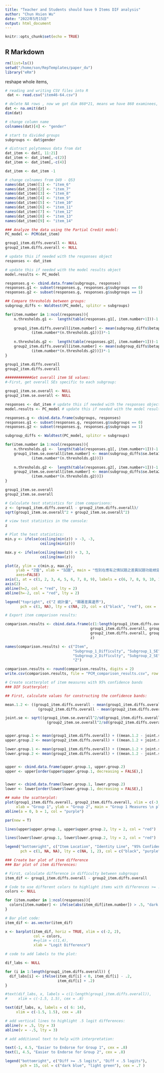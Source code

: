 ```yaml
---
title: "Teacher and Students should have 9 Items DIF analysis"
author: "Chun Hsien Wu"
date: "2022年5月15日"
output: html_document
---
```


```r
knitr::opts_chunk$set(echo = TRUE)
```

## R Markdown
```r
rm(list=ls())
setwd("/home/son/RepTemplates/paper_du")
library("eRm")
```

reshape whole items,
```r
# reading and writing CSV files into R
 dat <- read.csv("item46-64.csv") 

# delete NA rows , now we got dim 860*21, means we have 860 examinees, 
dat <- na.omit(dat)
dim(dat)

# change column name
colnames(dat)[4] <- "gender"

# start to divided groups
subgroups <- dat$gender

# distract polytomous data from dat
dat_item <- dat[, 11:21]
dat_item <- dat_item[,-c(2)]
dat_item <- dat_item[,-c(4)]

dat_item <- dat_item -1

# change colnames from Q49 - Q53
names(dat_item)[1] <- "item_6"
names(dat_item)[2] <- "item_7"
names(dat_item)[3] <- "item_8"
names(dat_item)[4] <- "item_9"
names(dat_item)[5] <- "item_10"
names(dat_item)[6] <- "item_11"
names(dat_item)[7] <- "item_12"
names(dat_item)[8] <- "item_13"
names(dat_item)[9] <- "item_14"
```

```r
### Analyze the data using the Partial Credit model:
PC_model <- PCM(dat_item)

group1_item.diffs.overall <- NULL
group2_item.diffs.overall <- NULL

# update this if needed with the responses object
responses <- dat_item 

# update this if needed with the model results object
model.results <- PC_model 

responses.g <- cbind.data.frame(subgroups, responses)
responses.g1 <- subset(responses.g, responses.g$subgroups == 0)
responses.g2 <- subset(responses.g, responses.g$subgroups == 1)

## Compare thresholds between groups:
subgroup_diffs <- Waldtest(PC_model, splitcr = subgroups)

for(item.number in 1:ncol(responses)){
	n.thresholds.g1 <-  length(table(responses.g1[, item.number+1]))-1
	
	group1_item.diffs.overall[item.number] <- mean(subgroup_diffs$betapar1[((item.number*(n.thresholds.g1))-(n.thresholds.g1-1)): 
        	(item.number*(n.thresholds.g1))])*-1
  
	n.thresholds.g2 <-  length(table(responses.g2[, item.number+1]))-1
	group2_item.diffs.overall[item.number] <- mean(subgroup_diffs$betapar2[((item.number*(n.thresholds.g2))-(n.thresholds.g2-1)): 
        	(item.number*(n.thresholds.g2))])*-1
}

group1_item.diffs.overall
group2_item.diffs.overall
```
```r
############Get overall item SE values:
#-First, get overall SEs specific to each subgroup:

group1_item.se.overall <- NULL
group2_item.se.overall <- NULL

responses <- dat_item # update this if needed with the responses object
model.results <- PC_model # update this if needed with the model results object

responses.g <- cbind.data.frame(subgroups, responses)
responses.g1 <- subset(responses.g, responses.g$subgroups == 0)
responses.g2 <- subset(responses.g, responses.g$subgroups == 1)

subgroup_diffs <- Waldtest(PC_model, splitcr = subgroups)

for(item.number in 1:ncol(responses)){
	n.thresholds.g1 <-  length(table(responses.g1[, item.number+1]))-1
	group1_item.se.overall[item.number] <- mean(subgroup_diffs$se.beta1[((item.number*(n.thresholds.g1))-(n.thresholds.g1-1)): 
        	(item.number*(n.thresholds.g1))])
  
	n.thresholds.g2 <-  length(table(responses.g2[, item.number+1]))-1
	group2_item.se.overall[item.number] <- mean(subgroup_diffs$se.beta2[((item.number*(n.thresholds.g2))-(n.thresholds.g2-1)): 
        	(item.number*(n.thresholds.g2))])
}

group1_item.se.overall
group2_item.se.overall

# Calculate test statistics for item comparisons:
z <- (group1_item.diffs.overall - group2_item.diffs.overall)/
sqrt(group1_item.se.overall^2 + group2_item.se.overall^2)

# view test statistics in the console:
z
```
```r
# Plot the test statistics:
min.y <- ifelse(ceiling(min(z)) > -3, -3, 
                ceiling(min(z)))

max.y <- ifelse(ceiling(max(z)) < 3, 3, 
                ceiling(max(z)))

plot(z, ylim = c(min.y, max.y),
     ylab = "Z值", xlab = "試題", main = "性別在應有之情試題之差異試題功能檢定統計量",
     axes=FALSE)
axis(1, at = c(1, 2, 3, 4, 5, 6, 7, 8, 9), labels = c(6, 7, 8, 9, 10, 11, 12, 13, 14))
axis(2)
abline(h=2, col = "red", lty = 2)
abline(h=-2, col = "red", lty = 2)

legend("topright", c("Z 統計量", "顯著差異邊界"),
       pch = c(1, NA), lty = c(NA, 2), col = c("black", "red"), cex = .7)
```
```r
# Export item comparison results:

comparison.results <- cbind.data.frame(c(1:length(group1_item.diffs.overall)),
                                       group1_item.diffs.overall, group1_item.se.overall,
                                       group2_item.diffs.overall, group2_item.se.overall,
                                       z)

names(comparison.results) <- c("Item",
                               "Subgroup_1_Difficulty", "Subgroup_1_SE",
                               "Subgroup_2_Difficulty", "Subgroup_2_SE",
                               "Z")

comparison.results <- round(comparison.results, digits = 2)
write.csv(comparison.results, file = "PCM_comparison_results.csv", row.names = FALSE)
```

```r
# Create scatterplot of item measures with 95% confidence bands
### DIF Scatterplot:

## First, calculate values for constructing the confidence bands:

mean.1.2 <- ((group1_item.diffs.overall - mean(group1_item.diffs.overall))/2*sd(group1_item.diffs.overall) +
               (group2_item.diffs.overall - mean(group2_item.diffs.overall))/2*sd(group2_item.diffs.overall))

joint.se <- sqrt((group1_item.se.overall^2/sd(group1_item.diffs.overall)) +
                   (group2_item.se.overall^2/sd(group2_item.diffs.overall)))


upper.group.1 <- mean(group1_item.diffs.overall) + ((mean.1.2 - joint.se )*sd(group1_item.diffs.overall))
upper.group.2 <- mean(group2_item.diffs.overall) + ((mean.1.2 + joint.se )*sd(group2_item.diffs.overall))

lower.group.1 <- mean(group1_item.diffs.overall) + ((mean.1.2 + joint.se )*sd(group1_item.diffs.overall))
lower.group.2 <- mean(group2_item.diffs.overall) + ((mean.1.2 - joint.se )*sd(group1_item.diffs.overall))


upper <- cbind.data.frame(upper.group.1, upper.group.2)
upper <- upper[order(upper$upper.group.1, decreasing = FALSE),]


lower <- cbind.data.frame(lower.group.1, lower.group.2)
lower <- lower[order(lower$lower.group.1, decreasing = FALSE),]

## make the scatterplot:
plot(group1_item.diffs.overall, group2_item.diffs.overall, xlim = c(-3, 3), ylim = c(-3, 3),
     xlab = "Group 1", ylab = "Group 2", main = "Group 1 Measures \n plotted against \n Group 2 Measures")
abline(a = 0, b = 1, col = "purple")

par(new = T)

lines(upper$upper.group.1, upper$upper.group.2, lty = 2, col = "red")

lines(lower$lower.group.1, lower$lower.group.2, lty = 2, col = "red")

legend("bottomright", c("Item Location", "Identity Line", "95% Confidence Band"),
       pch = c(1, NA, NA), lty = c(NA, 1, 2), col = c("black", "purple", "red"))
```
```r
### Create bar plot of item difference
### Bar plot of item differences:

# First, calculate difference in difficulty between subgroups
item_dif <- group1_item.diffs.overall - group2_item.diffs.overall

# Code to use different colors to highlight items with differences >= .5 logits:
colors <- NULL

for (item.number in 1:ncol(responses)){
  colors[item.number] <- ifelse(abs(item_dif[item.number]) > .5, "dark blue", "light green")
}

# Bar plot code:
item_dif <- as.vector(item_dif)

x <- barplot(item_dif, horiz = TRUE, xlim = c(-2, 2), 
             col = colors,
             #=ylim = c(1,4), 
             xlab = "Logit Difference")

# code to add labels to the plot:

dif_labs <- NULL

for (i in 1:length(group1_item.diffs.overall)) {
  dif_labs[i] <- ifelse(item_dif[i] < 0, item_dif[i] - .2,
                        item_dif[i] + .2)
}

#text(dif_labs, x, labels = c(1:length(group1_item.diffs.overall)),
#     xlim = c(-1.5, 1.5), cex = .8)

text(dif_labs, x, labels = c( 6: 14),
     xlim = c(-1.5, 1.5), cex = .8)

# add vertical lines to highlight .5 logit differences:
abline(v = .5, lty = 3)
abline(v = -.5, lty = 3)

# add additional text to help with interpretation:

text(-1, 4.5, "Easier to Endorse for Group 1", cex = .8)
text(1, 4.5, "Easier to Endorse for Group 2", cex = .8)

legend("bottomright", c("Diff >= .5 logits", "Diff < .5 logits"),
       pch = 15, col = c("dark blue", "light green"), cex = .7 )
```

